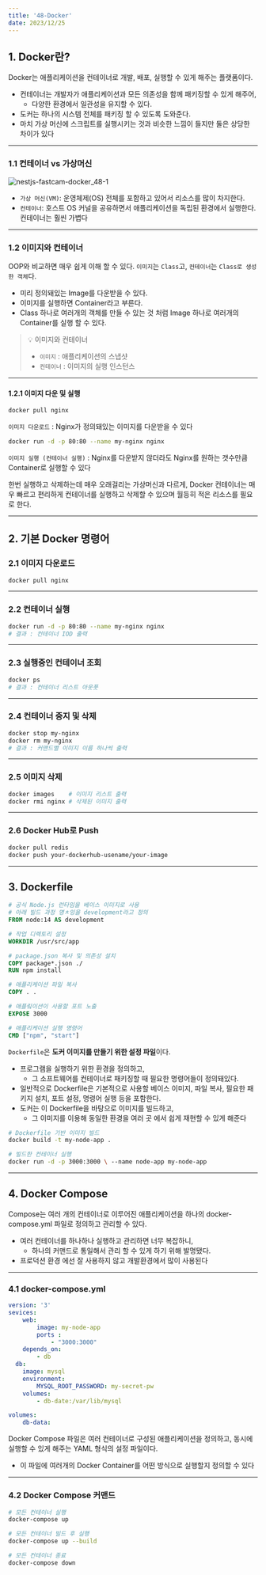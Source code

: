 ```yaml
---
title: '48-Docker'
date: 2023/12/25
---
```


## 1. Docker란?

Docker는 애플리케이션을 컨테이너로 개발, 배포, 실행할 수 있게 해주는 플랫폼이다.

- 컨테이너는 개발자가 애플리케이션과 모든 의존성을 함께 패키징할 수 있게 해주어,
  - 다양한 환경에서 일관성을 유지할 수 있다.
- 도커는 하나의 시스템 전체를 패키징 할 수 있도록 도와준다.
- 마치 가상 머신에 스크립트를 실행시키는 것과 비슷한 느낌이 들지만 둘은 상당한 차이가 있다

---

### 1.1 컨테이너 vs 가상머신

![nestjs-fastcam-docker_48-1](https://raw.githubusercontent.com/berenickt/image-server/refs/heads/main/nestjs/nestjs-fastcam-docker_48-1.png)

- `가상 머신(VM)`: 운영체제(OS) 전체를 포함하고 있어서 리소스를 많이 차지한다.
- `컨테이너`: 호스트 OS 커널을 공유하면서 애플리케이션을 독립된 환경에서 실행한다. 컨테이너는 훨씬 가볍다

---

### 1.2 이미지와 컨테이너

OOP와 비교하면 매우 쉽게 이해 할 수 있다. `이미지`는 `Class`고, `컨테이너`는 `Class로 생성한 객체`다.

- 미리 정의돼있는 Image를 다운받을 수 있다.
- 이미지를 실행하면 Container라고 부른다.
- Class 하나로 여러개의 객체를 만들 수 있는 것 처럼 Image 하나로 여러개의 Container를 실행 할 수 있다.

> 💡 이미지와 컨테이너
>
> - `이미지` : 애플리케이션의 스냅샷
> - `컨테이너` : 이미지의 실행 인스턴스

---

#### 1.2.1 이미지 다운 및 실행

```bash
docker pull nginx
```

`이미지 다운로드` : Nginx가 정의돼있는 이미지를 다운받을 수 있다

```bash
docker run -d -p 80:80 --name my-nginx nginx
```

`이미지 실행 (컨테이너 실행)` : Nginx를 다운받지 않더라도 Nginx를 원하는 갯수만큼 Container로 실행할 수 있다

한번 실행하고 삭제하는데 매우 오래걸리는 가상머신과 다르게,
Docker 컨테이너는 매우 빠르고 편리하게 컨테이너를 실행하고 삭제할 수 있으며 월등히 적은 리소스를 필요로 한다.

---

## 2. 기본 Docker 명령어

### 2.1 이미지 다운로드

```bash
docker pull nginx
```

---

### 2.2 컨테이너 실행

```bash
docker run -d -p 80:80 --name my-nginx nginx
# 결과 : 컨테이너 IOD 출력
```

---

### 2.3 실행중인 컨테이너 조회

```bash
docker ps
# 결과 : 컨테이너 리스트 아웃풋
```

---

### 2.4 컨테이너 중지 및 삭제

```bash
docker stop my-nginx
docker rm my-nginx
# 결과 : 커맨드별 이미지 이름 하나씩 출력
```

---

### 2.5 이미지 삭제

```bash
docker images    # 이미지 리스트 출력
docker rmi nginx # 삭제된 이미지 출력
```

---

### 2.6 Docker Hub로 Push

```bash
docker pull redis
docker push your-dockerhub-usename/your-image
```

---

## 3. Dockerfile

```dockerfile
# 공식 Node.js 런타임을 베이스 이미지로 사용
# 아래 빌드 과정 명ㅊ잉을 development라고 정의
FROM node:14 AS development

# 작업 디렉토리 설정
WORKDIR /usr/src/app

# package.json 복사 및 의존성 설치
COPY package*.json ./
RUN npm install

# 애플리케이션 파일 복사
COPY . .

# 애플맄이션이 사용할 포트 노출
EXPOSE 3000

# 애플리케이션 실행 명령어
CMD ["npm", "start"]
```

`Dockerfile`은 **도커 이미지를 만들기 위한 설정 파일**이다.

- 프로그램을 실행하기 위한 환경을 정의하고,
  - 그 소프트웨어를 컨테이너로 패키징할 때 필요한 명령어들이 정의돼있다.
- 일반적으로 Dockerfile은 기본적으로 사용할 베이스 이미지, 파일 복사, 필요한 패키지 설치, 포트 설정, 명령어 실행 등을 포함한다.
- 도커는 이 Dockerfile을 바탕으로 이미지를 빌드하고,
  - 그 이미지를 이용해 동일한 환경을 여러 곳 에서 쉽게 재현할 수 있게 해준다

```bash
# Dockerfile 기반 이미지 빌드
docker build -t my-node-app .
```

```bash
# 빌드한 컨테이너 실행
docker run -d -p 3000:3000 \ --name node-app my-node-app
```

---

## 4. Docker Compose

Compose는 여러 개의 컨테이너로 이루어진 애플리케이션을 하나의 docker-compose.yml 파일로 정의하고 관리할 수 있다.

- 여러 컨테이너를 하나하나 실행하고 관리하면 너무 복잡하니,
  - 하나의 커맨드로 통일해서 관리 할 수 있게 하기 위해 발명됐다.
- 프로덕션 환경 에선 잘 사용하지 않고 개발환경에서 많이 사용된다

---

### 4.1 docker-compose.yml

```yaml
version: '3'
sevices:
	web:
		image: my-node-app
		ports :
			- "3000:3000"
    depends_on:
    	- db
  db:
  	image: mysql
  	environment:
  		MYSQL_ROOT_PASSWORD: my-secret-pw
    volumes:
    	- db-date:/var/lib/mysql

volumes:
	db-data:
```

Docker Compose 파일은 여러 컨테이너로 구성된 애플리케이션을 정의하고,
동시에 실행할 수 있게 해주는 YAML 형식의 설정 파일이다.

- 이 파일에 여러개의 Docker Container를 어떤 방식으로 실행할지 정의할 수 있다

---

### 4.2 Docker Compose 커맨드

```bash
# 모든 컨테이너 실행
docker-compose up

# 모든 컨테이너 빌드 후 실행
docker-compose up --build

# 모든 컨테이너 종료
docker-compose down
```
